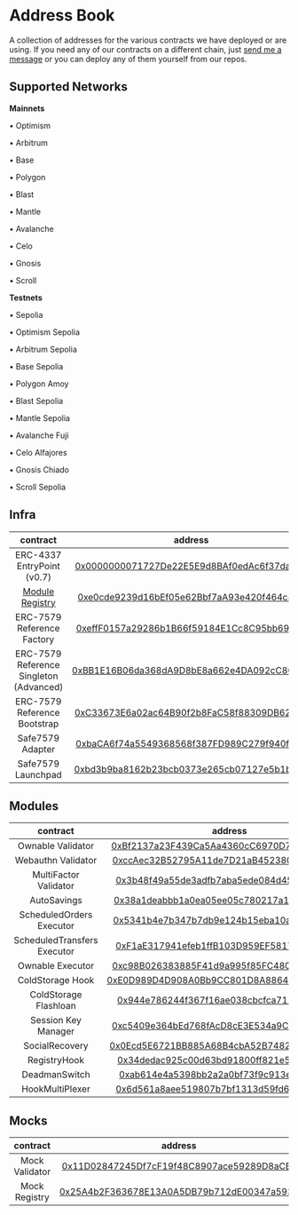 # Address Book

A collection of addresses for the various contracts we have deployed or are using. If you need any of our contracts on a different chain, just [send me a message](https://t.me/konradkopp) or you can deploy any of them yourself from our repos.

## Supported Networks

**Mainnets**

<div className="grid grid-cols-2 md:grid-cols-3 lg:grid-cols-4 gap-y-1">
  <p>• Optimism</p>
  <p>• Arbitrum</p>
  <p>• Base</p>
  <p>• Polygon</p>
  <p>• Blast</p>
  <p>• Mantle</p>
  <p>• Avalanche</p>
  <p>• Celo</p>
  <p>• Gnosis</p>
  <p>• Scroll</p>
</div>

**Testnets**

<div className="grid grid-cols-2 md:grid-cols-3 lg:grid-cols-4 gap-y-1">
  <p>• Sepolia</p>
  <p>• Optimism Sepolia</p>
  <p>• Arbitrum Sepolia</p>
  <p>• Base Sepolia</p>
  <p>• Polygon Amoy</p>
  <p>• Blast Sepolia</p>
  <p>• Mantle Sepolia</p>
  <p>• Avalanche Fuji</p>
  <p>• Celo Alfajores</p>
  <p>• Gnosis Chiado</p>
  <p>• Scroll Sepolia</p>
</div>

## Infra

|                           contract                            |                                                            address                                                            | mainnets | testnets |
| :-----------------------------------------------------------: | :---------------------------------------------------------------------------------------------------------------------------: | :------: | :------: |
|                  ERC-4337 EntryPoint (v0.7)                   |    [0x0000000071727De22E5E9d8BAf0edAc6f37da032](https://blockscan.com/address/0x0000000071727De22E5E9d8BAf0edAc6f37da032)     |    ✅    |    ✅    |
| [Module Registry](https://github.com/rhinestonewtf/registry/) | [0xe0cde9239d16bEf05e62Bbf7aA93e420f464c826](https://sepolia.etherscan.io/address/0xe0cde9239d16bEf05e62Bbf7aA93e420f464c826) |    ❌    |    ✅    |
|                  ERC-7579 Reference Factory                   | [0xeffF0157a29286b1B66f59184E1Cc8C95bb69327](https://sepolia.etherscan.io/address/0xeffF0157a29286b1B66f59184E1Cc8C95bb69327) |    ❌    |    ✅    |
|            ERC-7579 Reference Singleton (Advanced)            | [0xBB1E16B06da368dA9D8bE8a662e4DA092cC80645](https://sepolia.etherscan.io/address/0xBB1E16B06da368dA9D8bE8a662e4DA092cC80645) |    ❌    |    ✅    |
|                 ERC-7579 Reference Bootstrap                  | [0xC33673E6a02ac64B90f2b8FaC58f88309DB6238B](https://sepolia.etherscan.io/address/0xC33673E6a02ac64B90f2b8FaC58f88309DB6238B) |    ❌    |    ✅    |
|                       Safe7579 Adapter                        | [0xbaCA6f74a5549368568f387FD989C279f940f1A5](https://sepolia.etherscan.io/address/0xbaCA6f74a5549368568f387FD989C279f940f1A5) |    ❌    |    ✅    |
|                      Safe7579 Launchpad                       | [0xbd3b9ba8162b23bcb0373e265cb07127e5b1b644](https://sepolia.etherscan.io/address/0xbd3b9ba8162b23bcb0373e265cb07127e5b1b644) |    ❌    |    ✅    |

## Modules

|          contract           |                                                            address                                                            | mainnets | testnets |
| :-------------------------: | :---------------------------------------------------------------------------------------------------------------------------: | :------: | :------: |
|      Ownable Validator      | [0xBf2137a23F439Ca5Aa4360cC6970D70b24D07ea2](https://sepolia.etherscan.io/address/0xBf2137a23F439Ca5Aa4360cC6970D70b24D07ea2) |    ❌    |    ✅    |
|     Webauthn Validator      | [0xccAec32B52795A11de7D21aB45238C5Fc9146fB5](https://sepolia.etherscan.io/address/0xccAec32B52795A11de7D21aB45238C5Fc9146fB5) |    ❌    |    ✅    |
|    MultiFactor Validator    | [0x3b48f49a55de3adfb7aba5ede084d4555d687b0e](https://sepolia.etherscan.io/address/0x3b48f49a55de3adfb7aba5ede084d4555d687b0e) |    ❌    |    ✅    |
|         AutoSavings         | [0x38a1deabbb1a0ea05ee05c780217a138c7138c31](https://sepolia.etherscan.io/address/0x38a1deabbb1a0ea05ee05c780217a138c7138c31) |    ❌    |    ✅    |
|  ScheduledOrders Executor   | [0x5341b4e7b347b7db9e124b15eba10a5c236ec3bb](https://sepolia.etherscan.io/address/0x5341b4e7b347b7db9e124b15eba10a5c236ec3bb) |    ❌    |    ✅    |
| ScheduledTransfers Executor | [0xF1aE317941efeb1ffB103D959EF58170F1e577E0](https://sepolia.etherscan.io/address/0xF1aE317941efeb1ffB103D959EF58170F1e577E0) |    ❌    |    ✅    |
|      Ownable Executor       | [0xc98B026383885F41d9a995f85FC480E9bb8bB891](https://sepolia.etherscan.io/address/0xc98B026383885F41d9a995f85FC480E9bb8bB891) |    ❌    |    ✅    |
|      ColdStorage Hook       | [0xE0D989D4D908A0Bb9CC801D8A8864276A5780Ab9](https://sepolia.etherscan.io/address/0xE0D989D4D908A0Bb9CC801D8A8864276A5780Ab9) |    ❌    |    ✅    |
|    ColdStorage Flashloan    | [0x944e786244f367f16ae038cbcfca7119fa266949](https://sepolia.etherscan.io/address/0x944e786244f367f16ae038cbcfca7119fa266949) |    ❌    |    ✅    |
|     Session Key Manager     | [0xc5409e364bEd768fAcD8cE3E534a9C7787C0EC3B](https://sepolia.etherscan.io/address/0xc5409e364bEd768fAcD8cE3E534a9C7787C0EC3B) |    ❌    |    ✅    |
|       SocialRecovery        | [0x0Ecd5E6721BB885A68B4cbA52B74827994AbD66C](https://sepolia.etherscan.io/address/0x0Ecd5E6721BB885A68B4cbA52B74827994AbD66C) |    ❌    |    ✅    |
|        RegistryHook         | [0x34dedac925c00d63bd91800ff821e535fe59d6f5](https://sepolia.etherscan.io/address/0x34dedac925c00d63bd91800ff821e535fe59d6f5) |    ❌    |    ✅    |
|        DeadmanSwitch        | [0xab614e4a5398bb2a2a0bf73f9c913ec7ff47d81f](https://sepolia.etherscan.io/address/0xab614e4a5398bb2a2a0bf73f9c913ec7ff47d81f) |    ❌    |    ✅    |
|       HookMultiPlexer       | [0x6d561a8aee519807b7bf1313d59fd6d41372ed7f](https://sepolia.etherscan.io/address/0x6d561a8aee519807b7bf1313d59fd6d41372ed7f) |    ❌    |    ✅    |

## Mocks

|    contract    |                                                            address                                                            | mainnets | testnets |
| :------------: | :---------------------------------------------------------------------------------------------------------------------------: | :------: | :------: |
| Mock Validator | [0x11D02847245Df7cF19f48C8907ace59289D8aCEe](https://sepolia.etherscan.io/address/0x11D02847245Df7cF19f48C8907ace59289D8aCEe) |    ❌    |    ✅    |
| Mock Registry  | [0x25A4b2F363678E13A0A5DB79b712dE00347a593E](https://sepolia.etherscan.io/address/0x25A4b2F363678E13A0A5DB79b712dE00347a593E) |    ❌    |    ✅    |
